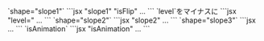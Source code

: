 

<Preview>
	<PreviewTitle>`shape="slope1"`</PreviewTitle>
	<PreviewArea resize p='0'>
		<Box>
			<ShapeDivider shape="slope1" isFlip c="gray"/>
			<Box isFlow hasGutter py={50}>
				<DammyText length='l' />
			</Box>
			<ShapeDivider shape="slope1" c="gray"/>
		</Box>
	</PreviewArea>
	<PreviewCode>
		```jsx "slope1" "isFlip"
		<Box>
			<ShapeDivider shape="slope1" isFlip c="gray"/>
			<Box isFlow hasGutter py={50}>...</Box>
			<ShapeDivider shape="slope1" c="gray"/>
		</Box>
		```
	</PreviewCode>
</Preview>

<Preview>
	<PreviewTitle>`level`をマイナスに</PreviewTitle>
	<PreviewArea resize p='0'>
		<Box>
			<ShapeDivider shape="slope1" isFlip level={-3} c="gray"/>
			<Box isFlow hasGutter py={50}>
				<DammyText length='l' />
			</Box>
			<ShapeDivider shape="slope1" level={-3} c="gray"/>
		</Box>
	</PreviewArea>
	<PreviewCode>
		```jsx "level="
		<Box>
			<ShapeDivider shape="slope1" isFlip level={-3} c="gray"/>
			<Box isFlow hasGutter py={50}>...</Box>
			<ShapeDivider shape="slope1" level={-3} c="gray"/>
		</Box>
		```
	</PreviewCode>
</Preview>


<Preview>
	<PreviewTitle>`shape="slope2"`</PreviewTitle>
	<PreviewArea resize p='0'>
		<Box>
			<ShapeDivider shape="slope2" isFlip c="gray"/>
			<Box isFlow hasGutter py={50}>
				<DammyText length='l' />
			</Box>
			<ShapeDivider shape="slope2" c="gray" />
		</Box>
	</PreviewArea>
	<PreviewCode>
		```jsx "slope2"
		<Box>
			<ShapeDivider shape="slope2" isFlip c="gray"/>
			<Box isFlow hasGutter py={50}>...</Box>
			<ShapeDivider shape="slope2" c="gray" />
		</Box>
		```
	</PreviewCode>
</Preview>


<Preview>
	<PreviewTitle>`shape="slope3"`</PreviewTitle>
	<PreviewArea resize p='0'>
		<Box>
			<ShapeDivider shape="slope3" isFlip c="gray"/>
			<Box isFlow hasGutter py={50}>
				<DammyText length='l' />
			</Box>
			<ShapeDivider shape="slope3" c="gray" />
		</Box>
	</PreviewArea>
	<PreviewCode>
		```jsx
		<Box>
			<ShapeDivider shape="slope3" isFlip c="gray"/>
			<Box isFlow hasGutter py={50}>...</Box>
			<ShapeDivider shape="slope3" c="gray" />
		</Box>
		```
	</PreviewCode>
</Preview>

<Preview>
	<PreviewTitle>`isAnimation`</PreviewTitle>
	<PreviewArea resize p='0'>
		<Box>
			<ShapeDivider shape="slope3" isFlip isAnimation c="gray"/>
			<Box isFlow hasGutter py={50}>
				<DammyText length='l' />
			</Box>
			<ShapeDivider shape="slope3" isAnimation c="gray" />
		</Box>
	</PreviewArea>
	<PreviewCode>
		```jsx "isAnimation"
		<Box>
			<ShapeDivider shape="slope3" isFlip isAnimation c="gray"/>
			<Box isFlow hasGutter py={50}>...</Box>
			<ShapeDivider shape="slope3" isAnimation c="gray" />
		</Box>
		```
	</PreviewCode>
</Preview>
